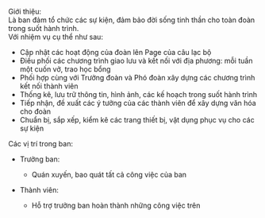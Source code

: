 Giới thiệu:   
Là ban đảm tổ chức các sự kiện, đảm bảo đời sống tinh thần cho toàn đoàn trong suốt hành trình.   
Với nhiệm vụ cụ thể như sau:   
 - Cập nhật các hoạt động của đoàn lên Page của câu lạc bộ   
 - Điều phối các chương trình giao lưu và kết nối với địa phương: mỗi tuần một cuốn vở, trao học bổng   
 - Phối hợp cùng với Trưởng đoàn và Phó đoàn xây dựng các chương trình kết nối thành viên   
 - Thống kê, lưu trữ thông tin, hình ảnh, các kế hoạch trong suốt hành trình   
 - Tiếp nhận, đề xuất các ý tưởng của các thành viên để xây dựng văn hóa cho đoàn   
 - Chuẩn bị, sắp xếp, kiểm kê các trang thiết bị, vật dụng phục vụ cho các sự kiện   
   
   
   
Các vị trí trong ban:

- Trưởng ban:
  - Quán xuyến, bao quát tất cả công việc của ban   
       

- Thành viên:
  - Hỗ trợ trưởng ban hoàn thành những công việc trên
